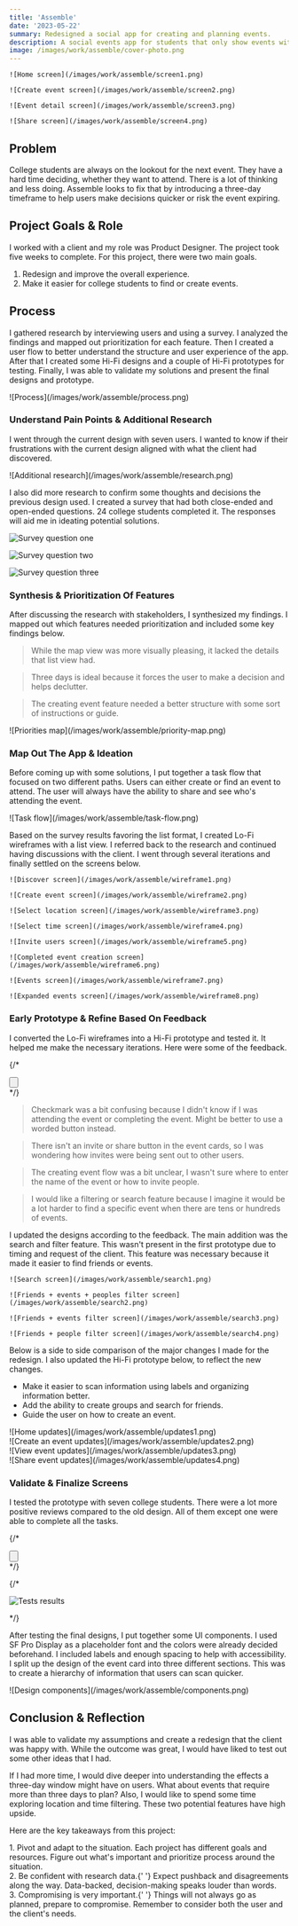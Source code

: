 ```yaml
---
title: 'Assemble'
date: '2023-05-22'
summary: Redesigned a social app for creating and planning events.
description: A social events app for students that only show events within a three-day timeframe.
image: /images/work/assemble/cover-photo.png
---
```


<div className="projectImageGrid">

    ![Home screen](/images/work/assemble/screen1.png)

    ![Create event screen](/images/work/assemble/screen2.png)

    ![Event detail screen](/images/work/assemble/screen3.png)

    ![Share screen](/images/work/assemble/screen4.png)

</div>

## Problem

College students are always on the lookout for the next event. They have a hard time deciding, whether they want to attend. There is a lot of thinking and less doing. Assemble looks to fix that by introducing a three-day timeframe to help users make decisions quicker or risk the event expiring.

## Project Goals & Role

I worked with a client and my role was Product Designer. The project took five weeks to complete. For this project, there were two main goals.

1. Redesign and improve the overall experience.
2. Make it easier for college students to find or create events.

## Process

I gathered research by interviewing users and using a survey. I analyzed the findings and mapped out prioritization for each feature. Then I created a user flow to better understand the structure and user experience of the app. After that I created some Hi-Fi designs and a couple of Hi-Fi prototypes for testing. Finally, I was able to validate my solutions and present the final designs and prototype.

<div className="py-4">![Process](/images/work/assemble/process.png)</div>

### Understand Pain Points & Additional Research

I went through the current design with seven users. I wanted to know if their frustrations with the current design aligned with what the client had discovered.

<div className="py-4">
  ![Additional research](/images/work/assemble/research.png)
</div>

I also did more research to confirm some thoughts and decisions the previous design used. I created a survey that had both close-ended and open-ended questions. 24 college students completed it. The responses will aid me in ideating potential solutions.

<div className="sm:grid-col-3 grid grid-cols-2 py-4 sm:flex">

  ![Survey question one](/images/work/assemble/question1.png)
  
  ![Survey question two](/images/work/assemble/question2.png)
  
  ![Survey question three](/images/work/assemble/question3.png)
  
</div>

### Synthesis & Prioritization Of Features

After discussing the research with stakeholders, I synthesized my findings. I mapped out which features needed prioritization and included some key findings below.

> While the map view was more visually pleasing, it lacked the details that list view had.

> Three days is ideal because it forces the user to make a decision and helps declutter.

> The creating event feature needed a better structure with some sort of instructions or guide.

<div className="py-8">
  ![Priorities map](/images/work/assemble/priority-map.png)
</div>

### Map Out The App & Ideation

Before coming up with some solutions, I put together a task flow that focused on two different paths. Users can either create or find an event to attend. The user will always have the ability to share and see who's attending the event.

<div className="py-4">![Task flow](/images/work/assemble/task-flow.png)</div>

Based on the survey results favoring the list format, I created Lo-Fi wireframes with a list view. I referred back to the research and continued having discussions with the client. I went through several iterations and finally settled on the screens below.

<div className="projectImageGrid pt-4">
  
    ![Discover screen](/images/work/assemble/wireframe1.png)
  
    ![Create event screen](/images/work/assemble/wireframe2.png)
  
    ![Select location screen](/images/work/assemble/wireframe3.png)
  
    ![Select time screen](/images/work/assemble/wireframe4.png)
  
    ![Invite users screen](/images/work/assemble/wireframe5.png)
  
    ![Completed event creation screen](/images/work/assemble/wireframe6.png)
  
    ![Events screen](/images/work/assemble/wireframe7.png)

    ![Expanded events screen](/images/work/assemble/wireframe8.png)

</div>

### Early Prototype & Refine Based On Feedback

I converted the Lo-Fi wireframes into a Hi-Fi prototype and tested it. It helped me make the necessary iterations. Here were some of the feedback.

{/* <div className="flex justify-center py-6">
  <Button
    link="https://xd.adobe.com/view/24acd219-eb7f-4e2d-6f24-4064fd551856-529d/"
    text="Early Prototype"
  />
</div> */}

> Checkmark was a bit confusing because I didn't know if I was attending the event or completing the event. Might be better to use a worded button instead.

> There isn't an invite or share button in the event cards, so I was wondering how invites were being sent out to other users.

> The creating event flow was a bit unclear, I wasn't sure where to enter the name of the event or how to invite people.

> I would like a filtering or search feature because I imagine it would be a lot harder to find a specific event when there are tens or hundreds of events.

I updated the designs according to the feedback. The main addition was the search and filter feature. This wasn't present in the first prototype due to timing and request of the client. This feature was necessary because it made it easier to find friends or events.

<div className="projectImageGrid pt-4">

    ![Search screen](/images/work/assemble/search1.png)

    ![Friends + events + peoples filter screen](/images/work/assemble/search2.png)

    ![Friends + events filter screen](/images/work/assemble/search3.png)

    ![Friends + people filter screen](/images/work/assemble/search4.png)

</div>

Below is a side to side comparison of the major changes I made for the redesign. I also updated the Hi-Fi prototype below, to reflect the new changes.

- Make it easier to scan information using labels and organizing information better.
- Add the ability to create groups and search for friends.
- Guide the user on how to create an event.

<div className="md:pt-4">
  ![Home updates](/images/work/assemble/updates1.png)
</div>

<div>
  ![Create an event updates](/images/work/assemble/updates2.png)
</div>

<div>
  ![View event updates](/images/work/assemble/updates3.png)
</div>

<div className="pb-4">
  ![Share event updates](/images/work/assemble/updates4.png)
</div>

### Validate & Finalize Screens

I tested the prototype with seven college students. There were a lot more positive reviews compared to the old design. All of them except one were able to complete all the tasks.

{/* <div className="flex justify-center py-6">
  <Button
    link="https://xd.adobe.com/view/5ad4321b-a58e-4b78-89f2-814293a5ca7f-0f87/"
    text="Final Prototype"
  />
</div> */}

{/* <div className="py-4">
  ![Tests results](/images/work/assemble/test-results.png)
</div> */}

After testing the final designs, I put together some UI components. I used SF Pro Display as a placeholder font and the colors were already decided beforehand. I included labels and enough spacing to help with accessibility. I split up the design of the event card into three different sections. This was to create a hierarchy of information that users can scan quicker.

<div className="py-4">
  ![Design components](/images/work/assemble/components.png)
</div>

## Conclusion & Reflection

I was able to validate my assumptions and create a redesign that the client was happy with. While the outcome was great, I would have liked to test out some other ideas that I had.

If I had more time, I would dive deeper into understanding the effects a three-day window might have on users. What about events that require more than three days to plan? Also, I would like to spend some time exploring location and time filtering. These two potential features have high upside.

Here are the key takeaways from this project:

<div className="keyTakeaways">
  1. <span className="font-semibold">Pivot and adapt to the situation.</span>
   Each project has different goals and resources. Figure out what's important
  and prioritize process around the situation.
</div>

<div className="keyTakeaways">
  2. <span className="font-semibold">Be confident with research data.</span>{' '}
  Expect pushback and disagreements along the way. Data-backed, decision-making
  speaks louder than words.
</div>

<div className="keyTakeaways">
  3. <span className="font-semibold">Compromising is very important.</span>{' '}
  Things will not always go as planned, prepare to compromise. Remember to
  consider both the user and the client's needs.
</div>
